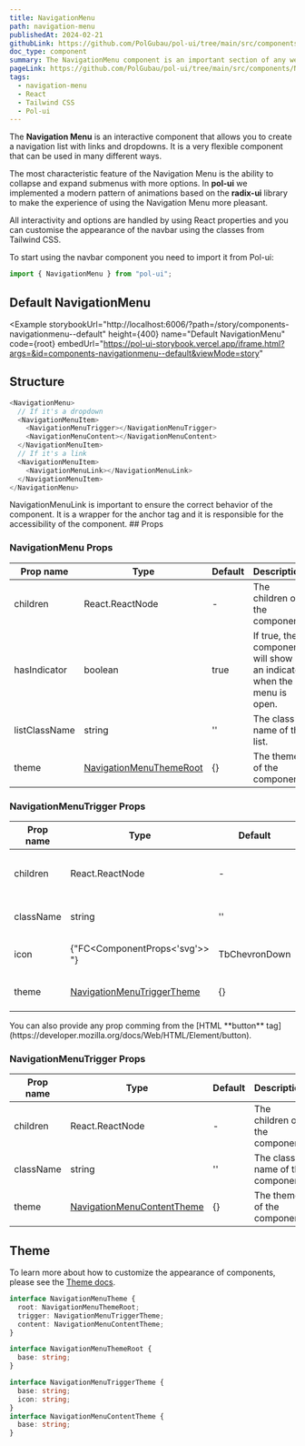 ```yaml
---
title: NavigationMenu
path: navigation-menu
publishedAt: 2024-02-21
githubLink: https://github.com/PolGubau/pol-ui/tree/main/src/components/NavigationMenu
doc_type: component
summary: The NavigationMenu component is an important section of any website as it is the first section that appears on any page and it serves the purpose of allowing your users to navigate throughout your website.
pageLink: https://github.com/PolGubau/pol-ui/tree/main/src/components/NavigationMenu
tags:
  - navigation-menu
  - React
  - Tailwind CSS
  - Pol-ui
---
```








The **Navigation Menu** is an interactive component that allows you to create a navigation list with links and dropdowns. It is a very flexible component that can be used in many different ways.

The most characteristic feature of the Navigation Menu is the ability to collapse and expand submenus with more options. In **pol-ui** we implemented a modern pattern of animations based on the **radix-ui** library to make the experience of using the Navigation Menu more pleasant.

All interactivity and options are handled by using React properties and you can customise the appearance of the navbar using the classes from Tailwind CSS.

To start using the navbar component you need to import it from Pol-ui:

```jsx
import { NavigationMenu } from "pol-ui";
```

## Default NavigationMenu

<Example
  storybookUrl="http://localhost:6006/?path=/story/components-navigationmenu--default"
  height={400}
  name="Default NavigationMenu"
  code={root}
  embedUrl="https://pol-ui-storybook.vercel.app/iframe.html?args=&id=components-navigationmenu--default&viewMode=story"
>
  <RootCode />
</Example>

## Structure

```ts
<NavigationMenu>
  // If it's a dropdown
  <NavigationMenuItem>
    <NavigationMenuTrigger></NavigationMenuTrigger>
    <NavigationMenuContent></NavigationMenuContent>
  </NavigationMenuItem>
  // If it's a link
  <NavigationMenuItem>
    <NavigationMenuLink></NavigationMenuLink>
  </NavigationMenuItem>
</NavigationMenu>
```

<Callout emoji="💡">
  NavigationMenuLink is important to ensure the correct behavior of the
  component. It is a wrapper for the anchor tag and it is responsible for the
  accessibility of the component.
</Callout>
## Props

### NavigationMenu Props

| Prop name     | Type                              | Default | Description                                                          |
| ------------- | --------------------------------- | ------- | -------------------------------------------------------------------- |
| children      | React.ReactNode                   | -       | The children of the component.                                       |
| hasIndicator  | boolean                           | true    | If true, the component will show an indicator when the menu is open. |
| listClassName | string                            | ''      | The class name of the list.                                          |
| theme         | [NavigationMenuThemeRoot](#theme) | {}      | The theme of the component.                                          |

### NavigationMenuTrigger Props

| Prop name | Type                                 | Default       | Description                      |
| --------- | ------------------------------------ | ------------- | -------------------------------- |
| children  | React.ReactNode                      | -             | The children of the component.   |
| className | string                               | ''            | The class name of the component. |
| icon      | {"FC<ComponentProps<'svg'>> "}       | TbChevronDown | The icon of the component.       |
| theme     | [NavigationMenuTriggerTheme](#theme) | {}            | The theme of the component.      |

<Callout emoji="💡">
  You can also provide any prop comming from the [HTML **button**
  tag](https://developer.mozilla.org/docs/Web/HTML/Element/button).
</Callout>

### NavigationMenuTrigger Props

| Prop name | Type                                 | Default | Description                      |
| --------- | ------------------------------------ | ------- | -------------------------------- |
| children  | React.ReactNode                      | -       | The children of the component.   |
| className | string                               | ''      | The class name of the component. |
| theme     | [NavigationMenuContentTheme](#theme) | {}      | The theme of the component.      |

## Theme

To learn more about how to customize the appearance of components, please see the [Theme docs](/docs/theming).

```ts
interface NavigationMenuTheme {
  root: NavigationMenuThemeRoot;
  trigger: NavigationMenuTriggerTheme;
  content: NavigationMenuContentTheme;
}

interface NavigationMenuThemeRoot {
  base: string;
}

interface NavigationMenuTriggerTheme {
  base: string;
  icon: string;
}
interface NavigationMenuContentTheme {
  base: string;
}
```
